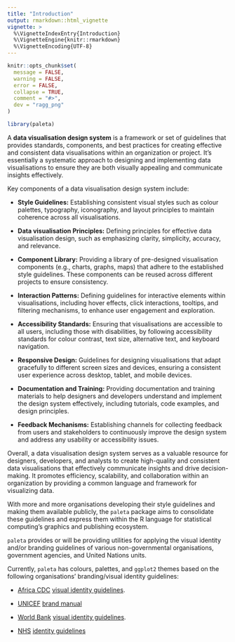 ```yaml
---
title: "Introduction"
output: rmarkdown::html_vignette
vignette: >
  %\VignetteIndexEntry{Introduction}
  %\VignetteEngine{knitr::rmarkdown}
  %\VignetteEncoding{UTF-8}
---
```


```r
knitr::opts_chunk$set(
  message = FALSE, 
  warning = FALSE,
  error = FALSE,
  collapse = TRUE,
  comment = "#>",
  dev = "ragg_png"
)
```

```r
library(paleta)
```

A **data visualisation design system** is a framework or set of guidelines that provides standards, components, and best practices for creating effective and consistent data visualisations within an organization or project. It's essentially a systematic approach to designing and implementing data visualisations to ensure they are both visually appealing and communicate insights effectively.

Key components of a data visualisation design system include:

* **Style Guidelines:** Establishing consistent visual styles such as colour palettes, typography, iconography, and layout principles to maintain coherence across all visualisations.

* **Data visualisation Principles:** Defining principles for effective data visualisation design, such as emphasizing clarity, simplicity, accuracy, and relevance.

* **Component Library:** Providing a library of pre-designed visualisation components (e.g., charts, graphs, maps) that adhere to the established style guidelines. These components can be reused across different projects to ensure consistency.

* **Interaction Patterns:** Defining guidelines for interactive elements within visualisations, including hover effects, click interactions, tooltips, and filtering mechanisms, to enhance user engagement and exploration.

* **Accessibility Standards:** Ensuring that visualisations are accessible to all users, including those with disabilities, by following accessibility standards for colour contrast, text size, alternative text, and keyboard navigation.

* **Responsive Design:** Guidelines for designing visualisations that adapt gracefully to different screen sizes and devices, ensuring a consistent user experience across desktop, tablet, and mobile devices.

* **Documentation and Training:** Providing documentation and training materials to help designers and developers understand and implement the design system effectively, including tutorials, code examples, and design principles.

* **Feedback Mechanisms:** Establishing channels for collecting feedback from users and stakeholders to continuously improve the design system and address any usability or accessibility issues.

Overall, a data visualisation design system serves as a valuable resource for designers, developers, and analysts to create high-quality and consistent data visualisations that effectively communicate insights and drive decision-making. It promotes efficiency, scalability, and collaboration within an organization by providing a common language and framework for visualizing data.

With more and more organisations developing their style guidelines and making them available publicly, the `paleta` package aims to consolidate these guidelines and express them within the R language for statistical computing's graphics and publishing ecosystem.

`paleta` provides or will be providing utilities for applying the visual identity and/or branding guidelines of various non-governmental organisations, government agencies, and United Nations units.

Currently, `paleta` has colours, palettes, and `ggplot2` themes based on the following organisations' branding/visual identity guidelines:

* [Africa CDC](https://africacdc.org/) [visual identity guidelines](https://africacdc.org/download/visual-identity-africa-cdc-branding-guide/).

* [UNICEF](https://www.unicef.org/) [brand manual](https://www.unicef.org/jordan/media/7166/file/ANNEX_G_-_Brand_book_V3.1.pdf)

* [World Bank](https://www.worldbank.org) [visual identity guidelines](https://thedocs.worldbank.org/en/doc/723361567518322252-0060022019/original/WBGBrandingandVisualIdentityGuidelinesFebruary2016.pdf).

* [NHS](https://www.nhs.uk/) [identity guidelines](https://www.england.nhs.uk/nhsidentity/identity-guidelines/)

<!-- * [World Health Organization](https://www.who.int/) [data design language](https://apps.who.int/gho/data/design-language/) -->

<!-- * [Scaling Up Nutrition](https://scalingupnutrition.org/) [style guide](https://scalingupnutrition.org/wp-content/uploads/2021/03/53764_SUN10ary_StyleGuide_Final_NOV2020.pdf) -->

